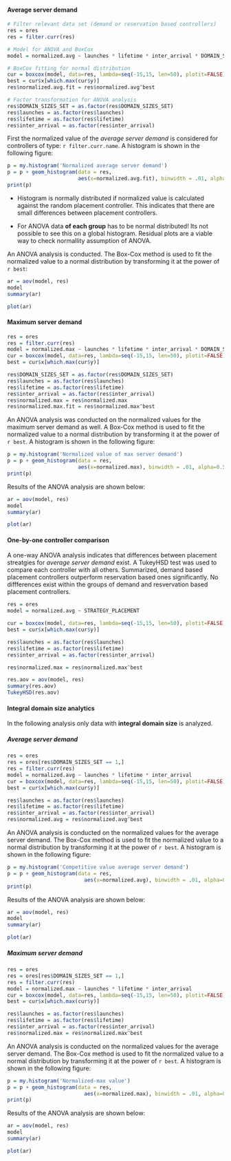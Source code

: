 #### Average server demand 

```r
# Filter relevant data set (demand or reservation based controllers)
res = ores
res = filter.curr(res)

# Model for ANOVA and BoxCox
model = normalized.avg ~ launches * lifetime * inter_arrival * DOMAIN_SIZES_SET

# BoxCox fitting for normal distribution
cur = boxcox(model, data=res, lambda=seq(-15,15, len=50), plotit=FALSE)
best = cur$x[which.max(cur$y)]
res$normalized.avg.fit = res$normalized.avg^best

# Factor transformation for ANOVA analysis
res$DOMAIN_SIZES_SET = as.factor(res$DOMAIN_SIZES_SET)
res$launches = as.factor(res$launches)
res$lifetime = as.factor(res$lifetime)
res$inter_arrival = as.factor(res$inter_arrival)
```

First the normalized value of the *average server demand* is considered for controllers of type: `r filter.curr.name`. A histogram is shown in the following figure: 

```r
p = my.histogram('Normalized average server demand')
p = p + geom_histogram(data = res,
                       aes(x=normalized.avg.fit), binwidth = .01, alpha=0.5)  
print(p)
```

* Histogram is normally distributed if normalized value is calculated against the random placement controller. This indicates that there are small differences between placement controllers. 

* For ANOVA data __of each group__ has to be normal distributed! Its not possible to see this on a global histogram. Residual plots are a viable way to check normallity assumption of ANOVA.


An ANOVA analysis is conducted. The Box-Cox method is used to fit the normalized value to a normal distribution by transforming it at the power of `r best`:

```r
ar = aov(model, res)
model
summary(ar)
```

```r
plot(ar)
```


#### Maximum server demand 

```r
res = ores
res = filter.curr(res)
model = normalized.max ~ launches * lifetime * inter_arrival * DOMAIN_SIZES_SET
cur = boxcox(model, data=res, lambda=seq(-15,15, len=50), plotit=FALSE)
best = cur$x[which.max(cur$y)]

res$DOMAIN_SIZES_SET = as.factor(res$DOMAIN_SIZES_SET)
res$launches = as.factor(res$launches)
res$lifetime = as.factor(res$lifetime)
res$inter_arrival = as.factor(res$inter_arrival)
res$normalized.max = res$normalized.max
res$normalized.max.fit = res$normalized.max^best
```


An ANOVA analysis was conducted on the normalized values for the maximum server demand as well. A Box-Cox method is used to fit the normalized value to a normal distribution by transforming it at the power of `r best`. A histogram is shown in the following figure: 

```r
p = my.histogram('Normalized value of max server demand')
p = p + geom_histogram(data = res,
                       aes(x=normalized.max), binwidth = .01, alpha=0.5)  
print(p)
```


Results of the ANOVA analysis are shown below: 

```r
ar = aov(model, res)
model
summary(ar)
```

```r
plot(ar)
```



#### One-by-one controller comparison

A one-way ANOVA analysis indicates that differences between placement streatgies for _average server demand_ exist. A TukeyHSD test was used to compare each controller with all others. Summarized, demand based placement controllers outperform reservation based ones significantly. No diffferences exist within the groups of demand and resvervation based placement controllers.

```r
res = ores
model = normalized.avg ~ STRATEGY_PLACEMENT

cur = boxcox(model, data=res, lambda=seq(-15,15, len=50), plotit=FALSE)
best = cur$x[which.max(cur$y)]

res$launches = as.factor(res$launches)
res$lifetime = as.factor(res$lifetime)
res$inter_arrival = as.factor(res$inter_arrival)

res$normalized.max = res$normalized.max^best

res.aov = aov(model, res)
summary(res.aov)
TukeyHSD(res.aov)
````


#### Integral domain size analytics 

In the following analysis only data with __integral domain size__ is analyzed. 

##### Average server demand

```r
res = ores
res = ores[res$DOMAIN_SIZES_SET == 1,]
res = filter.curr(res)
model = normalized.avg ~ launches * lifetime * inter_arrival
cur = boxcox(model, data=res, lambda=seq(-15,15, len=50), plotit=FALSE)
best = cur$x[which.max(cur$y)]

res$launches = as.factor(res$launches)
res$lifetime = as.factor(res$lifetime)
res$inter_arrival = as.factor(res$inter_arrival)
res$normalized.avg = res$normalized.avg^best
```


An ANOVA analysis is conducted on the normalized values for the average server demand. The Box-Cox method is used to fit the normalized value to a normal distribution by transforming it at the power of `r best`. A histogram is shown in the following figure: 

```r
p = my.histogram('Competitive value average server demand')
p = p + geom_histogram(data = res,
                         aes(x=normalized.avg), binwidth = .01, alpha=0.5)  
print(p)
```

Results of the ANOVA analysis are shown below: 

```r
ar = aov(model, res)
model
summary(ar)
```

```r
plot(ar)
```


##### Maximum server demand

```r
res = ores
res = ores[res$DOMAIN_SIZES_SET == 1,]
res = filter.curr(res)
model = normalized.max ~ launches * lifetime * inter_arrival
cur = boxcox(model, data=res, lambda=seq(-15,15, len=50), plotit=FALSE)
best = cur$x[which.max(cur$y)]

res$launches = as.factor(res$launches)
res$lifetime = as.factor(res$lifetime)
res$inter_arrival = as.factor(res$inter_arrival)
res$normalized.max = res$normalized.max^best
```


An ANOVA analysis is conducted on the normalized values for the average server demand. The Box-Cox method is used to fit the normalized value to a normal distribution by transforming it at the power of `r best`. A histogram is shown in the following figure: 

```r
p = my.histogram('Normalized-max value')
p = p + geom_histogram(data = res,
                         aes(x=normalized.max), binwidth = .01, alpha=0.5)  
print(p)
```


Results of the ANOVA analysis are shown below: 

```r
ar = aov(model, res)
model
summary(ar)
```

```r
plot(ar)
```

